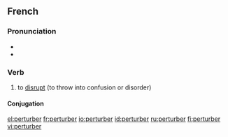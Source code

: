 ==French==

===Pronunciation===
* {{IPA|/pɛʁ.tyʁ.be/|lang=fr}}
* {{audio|Fr-perturber.ogg|perturber}}

===Verb===
{{infl|fr|verb}}

# to [[disrupt]] (to throw into confusion or disorder)

====Conjugation====
{{fr-conj-er|perturb|avoir}}
{{tbot entry|French|disrupt|2008|January|fr}}

[[el:perturber]]
[[fr:perturber]]
[[io:perturber]]
[[id:perturber]]
[[ru:perturber]]
[[fi:perturber]]
[[vi:perturber]]